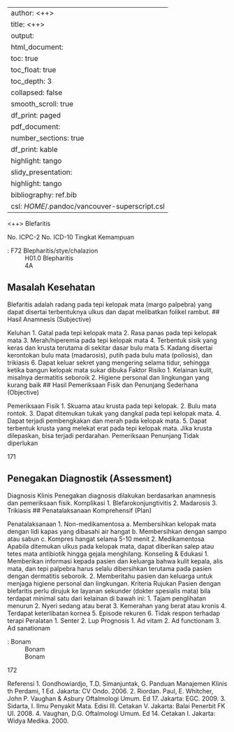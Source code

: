 
---
author: <++>
title: <++>
output:
  html_document:
    toc: true
    toc_float: true
    toc_depth: 3
    collapsed: false
    smooth_scroll: true
    df_print: paged
  pdf_document:
    number_sections: true
    df_print: kable
    highlight: tango
  slidy_presentation:
    highlight: tango
bibliography: ref.bib
csl: $HOME$/.pandoc/vancouver-superscript.csl
---

<++>
Blefaritis

No. ICPC-2
No. ICD-10
Tingkat Kemampuan

: F72 Blepharitis/stye/chalazion
: H01.0 Blepharitis
: 4A

## Masalah Kesehatan

Blefaritis adalah radang pada tepi kelopak mata (margo palpebra) yang dapat
disertai terbentuknya ulkus dan dapat melibatkan folikel rambut.
## Hasil Anamnesis (Subjective)

Keluhan
1. Gatal pada tepi kelopak mata
2. Rasa panas pada tepi kelopak mata
3. Merah/hiperemia pada tepi kelopak mata
4. Terbentuk sisik yang keras dan krusta terutama di sekitar dasar bulu mata
5. Kadang disertai kerontokan bulu mata (madarosis), putih pada bulu mata
(poliosis), dan trikiasis
6. Dapat keluar sekret yang mengering selama tidur, sehingga ketika bangun
kelopak mata sukar dibuka
Faktor Risiko
1. Kelainan kulit, misalnya dermatitis seboroik
2. Higiene personal dan lingkungan yang kurang baik
## Hasil Pemeriksaan Fisik dan Penunjang Sederhana (Objective)

Pemeriksaan Fisik
1. Skuama atau krusta pada tepi kelopak.
2. Bulu mata rontok.
3. Dapat ditemukan tukak yang dangkal pada tepi kelopak mata.
4. Dapat terjadi pembengkakan dan merah pada kelopak mata.
5. Dapat terbentuk krusta yang melekat erat pada tepi kelopak mata. Jika
krusta dilepaskan, bisa terjadi perdarahan.
Pemeriksaan Penunjang
Tidak diperlukan

171

## Penegakan Diagnostik (Assessment)

Diagnosis Klinis
Penegakan diagnosis dilakukan berdasarkan anamnesis dan pemeriksaan
fisik.
Komplikasi
1. Blefarokonjungtivitis
2. Madarosis
3. Trikiasis
## Penatalaksanaan Komprehensif (Plan)

Penatalaksanaan
1. Non-medikamentosa
a. Membersihkan kelopak mata dengan lidi kapas yang dibasahi air
hangat
b. Membersihkan dengan sampo atau sabun
c. Kompres hangat selama 5-10 menit
2. Medikamentosa
Apabila ditemukan ulkus pada kelopak mata, dapat diberikan salep atau
tetes mata antibiotik hingga gejala menghilang.
Konseling & Edukasi
1. Memberikan informasi kepada pasien dan keluarga bahwa kulit kepala, alis
mata, dan tepi palpebra harus selalu dibersihkan terutama pada pasien
dengan dermatitis seboroik.
2. Memberitahu pasien dan keluarga untuk menjaga higiene personal dan
lingkungan.
Kriteria Rujukan
Pasien dengan blefaritis perlu dirujuk ke layanan sekunder (dokter spesialis
mata) bila terdapat minimal satu dari kelainan di bawah ini:
1. Tajam penglihatan menurun
2. Nyeri sedang atau berat
3. Kemerahan yang berat atau kronis
4. Terdapat keterlibatan kornea
5. Episode rekuren
6. Tidak respon terhadap terapi
Peralatan
1. Senter
2. Lup
Prognosis
1. Ad vitam
2. Ad functionam
3. Ad sanationam

: Bonam
: Bonam
: Bonam

172

Referensi
1. Gondhowiardjo, T.D. Simanjuntak, G. Panduan Manajemen Klinis
th
Perdami, 1 Ed. Jakarta: CV Ondo. 2006.
2. Riordan. Paul, E. Whitcher, John P. Vaughan & Asbury Oftalmologi Umum.
Ed 17. Jakarta: EGC. 2009.
3. Sidarta, I. Ilmu Penyakit Mata. Edisi III. Cetakan V. Jakarta: Balai Penerbit
FK UI. 2008.
4. Vaughan, D.G. Oftalmologi Umum. Ed 14. Cetakan I. Jakarta: Widya
Medika. 2000.
